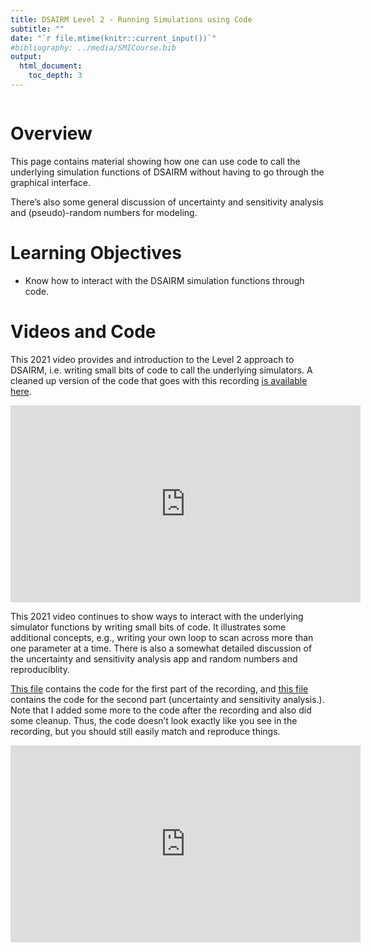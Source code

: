 ---
title: DSAIRM Level 2 - Running Simulations using Code
subtitle: ""
date: "`r file.mtime(knitr::current_input())`"
#bibliography: ../media/SMICourse.bib
output: 
  html_document:
    toc_depth: 3
---

```{r, echo = FALSE}
 
```


# Overview

This page contains material showing how one can use code to call the underlying simulation functions of DSAIRM without having to go through the graphical interface.

There's also some general discussion of uncertainty and sensitivity analysis and (pseudo)-random numbers for modeling.

# Learning Objectives
* Know how to interact with the DSAIRM simulation functions through code.



# Videos and Code


This 2021 video provides and introduction to the Level 2 approach to DSAIRM, i.e. writing small bits of code to call the underlying simulators. 
A cleaned up version of the code that goes with this recording [is available here](./code/Rscript1.R). 

<p>
<iframe width="560" height="315" src="https://www.youtube.com/embed/h75IV8YaZYI" frameborder="0" allow="accelerometer; autoplay; encrypted-media; gyroscope; picture-in-picture" allowfullscreen></iframe>
</p>


This 2021 video continues to show ways to interact with the underlying simulator functions by writing small bits of code. It illustrates some additional concepts, e.g., writing your own loop to scan across more than one parameter at a time. There is also a somewhat detailed discussion of the uncertainty and sensitivity analysis app and random numbers and reproduciblity.

[This file](./code/Rscript2.R) contains the code for the first part of the recording, and [this file](./code/Rscript3.R) contains the code for the second part (uncertainty and sensitivity analysis.). Note that I added some more to the code after the recording and also did some cleanup. Thus, the code doesn't look exactly like you see in the recording, but you should still easily match and reproduce things.

<p>
<iframe width="560" height="315" src="https://www.youtube.com/embed/Pf3u7QC4Vwg" frameborder="0" allow="accelerometer; autoplay; encrypted-media; gyroscope; picture-in-picture" allowfullscreen></iframe>
</p>









